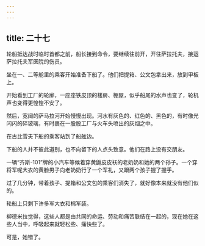 ```yaml
---
---
---
```

title: 二十七
---



轮船抵达战时临时首都之前，船长接到命令，要继续往前开，开往萨拉托夫，接运萨拉托夫军医院的伤员。

坐在一、二等舱里的乘客开始准备下船了。他们把提箱、公文包拿出来，放到甲板上。

开始看到工厂的轮廓，一座座铁皮顶的楼房、棚屋，似乎船尾的水声也变了，轮机声也变得更惶惶不安了。

然后，宽阔的萨马拉河开始慢慢出现。河水有灰色的、红色的、黑色的，有时像光闪闪的碎玻璃，有时裹在一股股工厂与火车头喷出的灰烟之中。

在古比雪夫下船的乘客站到了船舷边。

下船的人并不彼此道别，也不向留下的人点头致意。他们在路上没有交朋友。

一辆“齐斯-101”牌的小汽车等候着穿黄鼬皮皮袄的老奶奶和她的两个孙子。一个穿将军呢大衣的黄脸男子向老奶奶行了一个军礼，又跟两个孩子握了握手。

过了几分钟，带着孩子、提箱和公文包的乘客们消失了，就好像本来就没有他们似的。

轮船上只剩下许多军大衣和棉军装。

柳德米拉觉得，这些人都是由共同的命运、劳动和痛苦联结在一起的，现在她在这些人当中，呼吸起来就轻松些、痛快些了。

可是，她错了。